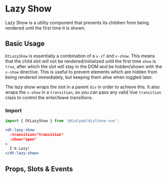 
# Lazy Show

<Subtitle>
  Lazy Show is a utility component that prevents its children from being rendered until the first time it is shown.
</Subtitle>

## Basic Usage

`DtLazyShow` is essentially a combination of a `v-if` and `v-show`. This means that the child slot will not be
rendered/initialized until the first time `show` is `true`, after which the slot will stay in the DOM and be
hidden/shown with the `v-show` directive. This is useful to prevent elements which are hidden from being rendered
immediately, but keeping them alive when toggled later.

The lazy show wraps the slot in a parent `div` in order to achieve this. It also wraps the `v-show` in a `transition`,
so you can pass any valid Vue `transition` class to control the enter/leave transitions.

### Import

```jsx
import { DtLazyShow } from '@dialpad/dialtone-vue';
```

```jsx
<dt-lazy-show
  :transition="transition"
  :show="open"
>
  I'm Lazy!
</dt-lazy-show>
```

<Canvas>
  <Story id="utilities-lazy-show--default" />
</Canvas>

## Props, Slots & Events

<ArgsTable of={DtLazyShow} />
